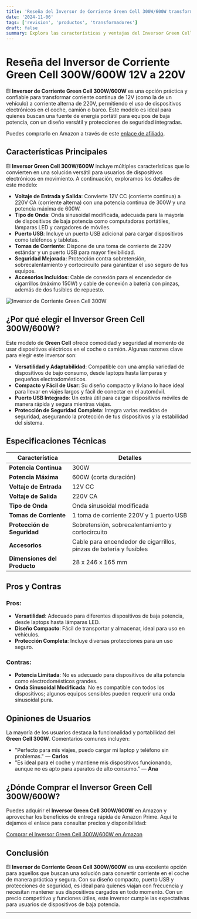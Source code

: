 ```yaml
---
title: 'Reseña del Inversor de Corriente Green Cell 300W/600W transformador 220v a 24v'
date: '2024-11-06'
tags: ['revision', 'productos', 'transformadores']
draft: false
summary: Explora las características y ventajas del Inversor Green Cell de 300W
---
```


# Reseña del Inversor de Corriente Green Cell 300W/600W 12V a 220V

El **Inversor de Corriente Green Cell 300W/600W** es una opción práctica y confiable para transformar corriente continua de 12V (como la de un vehículo) a corriente alterna de 220V, permitiendo el uso de dispositivos electrónicos en el coche, camión o barco. Este modelo es ideal para quienes buscan una fuente de energía portátil para equipos de baja potencia, con un diseño versátil y protecciones de seguridad integradas.

Puedes comprarlo en Amazon a través de este [enlace de afiliado](https://amzn.to/3AH7Xp7).

## Características Principales

El **Inversor Green Cell 300W/600W** incluye múltiples características que lo convierten en una solución versátil para usuarios de dispositivos electrónicos en movimiento. A continuación, exploramos los detalles de este modelo:

- **Voltaje de Entrada y Salida**: Convierte 12V CC (corriente continua) a 220V CA (corriente alterna) con una potencia continua de 300W y una potencia máxima de 600W.
- **Tipo de Onda**: Onda sinusoidal modificada, adecuada para la mayoría de dispositivos de baja potencia como computadoras portátiles, lámparas LED y cargadores de móviles.
- **Puerto USB**: Incluye un puerto USB adicional para cargar dispositivos como teléfonos y tabletas.
- **Tomas de Corriente**: Dispone de una toma de corriente de 220V estándar y un puerto USB para mayor flexibilidad.
- **Seguridad Mejorada**: Protección contra sobretensión, sobrecalentamiento y cortocircuito para garantizar el uso seguro de tus equipos.
- **Accesorios Incluidos**: Cable de conexión para el encendedor de cigarrillos (máximo 150W) y cable de conexión a batería con pinzas, además de dos fusibles de repuesto.

![Inversor de Corriente Green Cell 300W](https://m.media-amazon.com/images/I/71oR0hcqFcL._SX522_.jpg)

## ¿Por qué elegir el Inversor Green Cell 300W/600W?

Este modelo de **Green Cell** ofrece comodidad y seguridad al momento de usar dispositivos eléctricos en el coche o camión. Algunas razones clave para elegir este inversor son:

- **Versatilidad y Adaptabilidad**: Compatible con una amplia variedad de dispositivos de bajo consumo, desde laptops hasta lámparas y pequeños electrodomésticos.
- **Compacto y Fácil de Usar**: Su diseño compacto y liviano lo hace ideal para llevar en viajes largos y fácil de conectar en el automóvil.
- **Puerto USB Integrado**: Un extra útil para cargar dispositivos móviles de manera rápida y segura mientras viajas.
- **Protección de Seguridad Completa**: Integra varias medidas de seguridad, asegurando la protección de tus dispositivos y la estabilidad del sistema.

## Especificaciones Técnicas

| Característica               | Detalles                                                           |
| ---------------------------- | ------------------------------------------------------------------ |
| **Potencia Continua**        | 300W                                                               |
| **Potencia Máxima**          | 600W (corta duración)                                              |
| **Voltaje de Entrada**       | 12V CC                                                             |
| **Voltaje de Salida**        | 220V CA                                                            |
| **Tipo de Onda**             | Onda sinusoidal modificada                                         |
| **Tomas de Corriente**       | 1 toma de corriente 220V y 1 puerto USB                            |
| **Protección de Seguridad**  | Sobretensión, sobrecalentamiento y cortocircuito                   |
| **Accesorios**               | Cable para encendedor de cigarrillos, pinzas de batería y fusibles |
| **Dimensiones del Producto** | 28 x 246 x 165 mm                                                  |

## Pros y Contras

### Pros:

- **Versatilidad**: Adecuado para diferentes dispositivos de baja potencia, desde laptops hasta lámparas LED.
- **Diseño Compacto**: Fácil de transportar y almacenar, ideal para uso en vehículos.
- **Protección Completa**: Incluye diversas protecciones para un uso seguro.

### Contras:

- **Potencia Limitada**: No es adecuado para dispositivos de alta potencia como electrodomésticos grandes.
- **Onda Sinusoidal Modificada**: No es compatible con todos los dispositivos; algunos equipos sensibles pueden requerir una onda sinusoidal pura.

## Opiniones de Usuarios

La mayoría de los usuarios destaca la funcionalidad y portabilidad del **Green Cell 300W**. Comentarios comunes incluyen:

- "Perfecto para mis viajes, puedo cargar mi laptop y teléfono sin problemas." — **Carlos**
- "Es ideal para el coche y mantiene mis dispositivos funcionando, aunque no es apto para aparatos de alto consumo." — **Ana**

## ¿Dónde Comprar el Inversor Green Cell 300W/600W?

Puedes adquirir el **Inversor Green Cell 300W/600W** en Amazon y aprovechar los beneficios de entrega rápida de Amazon Prime. Aquí te dejamos el enlace para consultar precios y disponibilidad:

[Comprar el Inversor Green Cell 300W/600W en Amazon](https://amzn.to/3AH7Xp7)

## Conclusión

El **Inversor de Corriente Green Cell 300W/600W** es una excelente opción para aquellos que buscan una solución para convertir corriente en el coche de manera práctica y segura. Con su diseño compacto, puerto USB y protecciones de seguridad, es ideal para quienes viajan con frecuencia y necesitan mantener sus dispositivos cargados en todo momento. Con un precio competitivo y funciones útiles, este inversor cumple las expectativas para usuarios de dispositivos de baja potencia.

---
